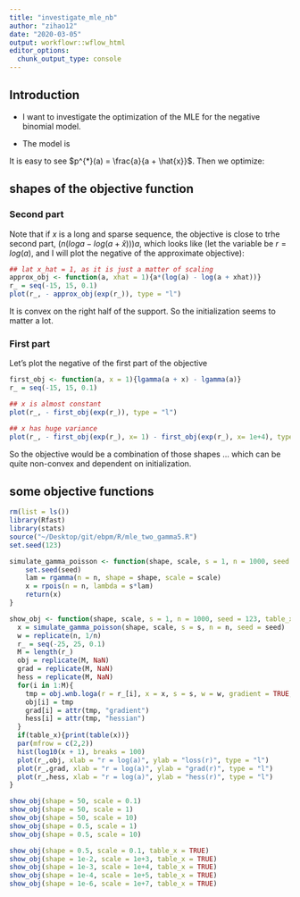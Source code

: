 ```yaml
---
title: "investigate_mle_nb"
author: "zihao12"
date: "2020-03-05"
output: workflowr::wflow_html
editor_options:
  chunk_output_type: console
---
```


## Introduction
* I want to investigate the optimization of the MLE for the negative binomial model. 

* The model is  

\begin{align*}
    & x \sim NB(\text{size} = a, \text{prob} = p)\\
    & p(x) = \frac{\Gamma(x + a)}{\Gamma(x + 1) \Gamma(a)} p^a (1-p)^x\\
    & l(x; a, p) = \sum_{i = 1}^n [log \Gamma(x_i + a) + x_i log(1-p)] - n (log \Gamma(a) - a log p) - \sum_i log \Gamma(x_i + 1) 
\end{align*}

It is easy to see $p^{*}(a) = \frac{a}{a + \hat{x}}$. Then we optimize: 
\begin{align*}
    J(a) & := l(x; a , p^{*}(a))\\
    & = \sum_{i = 1}^n (log(x_i + a) - log(a)) + (n ( log a - log (a + \hat{x}))) a + const 
\end{align*}

## shapes of the objective function

### Second part
Note that if $x$ is a long and sparse sequence, the objective is close to trhe second part, $(n ( log a - log (a + \hat{x}))) a$, which looks like (let the variable be $r = log(a)$, and I will plot the negative of the approximate objective):
```r
## lat x_hat = 1, as it is just a matter of scaling
approx_obj <- function(a, xhat = 1){a*(log(a) - log(a + xhat))}
r_ = seq(-15, 15, 0.1)
plot(r_, - approx_obj(exp(r_)), type = "l")
```
It is convex on the right half of the support. So the initialization seems to matter a lot.  

### First part
Let's plot the negative of the first part of the objective
```r
first_obj <- function(a, x = 1){lgamma(a + x) - lgamma(a)}
r_ = seq(-15, 15, 0.1)

## x is almost constant
plot(r_, - first_obj(exp(r_)), type = "l")

## x has huge variance
plot(r_, - first_obj(exp(r_), x= 1) - first_obj(exp(r_), x= 1e+4), type = "l")
```
So the objective would be a combination of those shapes ... which can be quite non-convex and dependent on initialization. 


## some objective functions
```r
rm(list = ls())
library(Rfast)
library(stats)
source("~/Desktop/git/ebpm/R/mle_two_gamma5.R")
set.seed(123)
```

```r
simulate_gamma_poisson <- function(shape, scale, s = 1, n = 1000, seed = 123){
	set.seed(seed)
	lam = rgamma(n = n, shape = shape, scale = scale)
	x = rpois(n = n, lambda = s*lam)
	return(x)
}

show_obj <- function(shape, scale, s = 1, n = 1000, seed = 123, table_x = FALSE){
  x = simulate_gamma_poisson(shape, scale, s = s, n = n, seed = seed)
  w = replicate(n, 1/n)
  r_ = seq(-25, 25, 0.1)
  M = length(r_)
  obj = replicate(M, NaN)
  grad = replicate(M, NaN)
  hess = replicate(M, NaN)
  for(i in 1:M){
    tmp = obj.wnb.loga(r = r_[i], x = x, s = s, w = w, gradient = TRUE, hessian = TRUE)
    obj[i] = tmp
    grad[i] = attr(tmp, "gradient")
    hess[i] = attr(tmp, "hessian")
  }
  if(table_x){print(table(x))}
  par(mfrow = c(2,2))
  hist(log10(x + 1), breaks = 100)
  plot(r_,obj, xlab = "r = log(a)", ylab = "loss(r)", type = "l")
  plot(r_,grad, xlab = "r = log(a)", ylab = "grad(r)", type = "l")
  plot(r_,hess, xlab = "r = log(a)", ylab = "hess(r)", type = "l")
}
```


```r

show_obj(shape = 50, scale = 0.1)
show_obj(shape = 50, scale = 1)
show_obj(shape = 50, scale = 10)
show_obj(shape = 0.5, scale = 1)
show_obj(shape = 0.5, scale = 10)

show_obj(shape = 0.5, scale = 0.1, table_x = TRUE)
show_obj(shape = 1e-2, scale = 1e+3, table_x = TRUE)
show_obj(shape = 1e-3, scale = 1e+4, table_x = TRUE)
show_obj(shape = 1e-4, scale = 1e+5, table_x = TRUE)
show_obj(shape = 1e-6, scale = 1e+7, table_x = TRUE)
```


